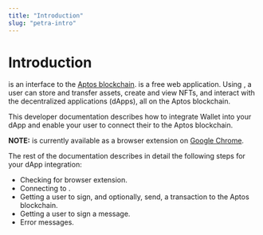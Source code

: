 ```yaml
---
title: "Introduction"
slug: "petra-intro"
---
```


# Introduction

<CompanyName /> is an interface to the [Aptos blockchain](https://aptos.dev). <CompanyName /> is a free web application. Using <CompanyName />, a user can store and transfer assets, create and view NFTs, and interact with the decentralized applications (dApps), all on the Aptos blockchain.

This developer documentation describes how to integrate Wallet into your dApp and enable your user to connect their <CompanyName /> to the Aptos blockchain. 

**NOTE:** <CompanyName /> is currently available as a browser extension on [Google Chrome](https://chrome.google.com/webstore/detail/petra-aptos-wallet/ejjladinnckdgjemekebdpeokbikhfci).

The rest of the documentation describes in detail the following steps for your dApp integration:

- Checking for <CompanyName /> browser extension.
- Connecting to <CompanyName />.
- Getting a user to sign, and optionally, send, a transaction to the Aptos blockchain.
- Getting a user to sign a message.
- Error messages.
